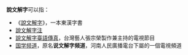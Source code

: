 '''說文解字'''可以指：
*《[[說文解字|說文解字]]》，一本東漢字書
*[[說文解字注|說文解字注]]
*[[說文解字臺語傳真|說文解字臺語傳真]]，台灣藝人張宗榮製作兼主持的電視節目
*[[国学频道|国学频道]]，原名'''说文解字频道'''，河南人民廣播電台下屬的一個電視頻道

{{Disambig|cat=四字消歧義}}